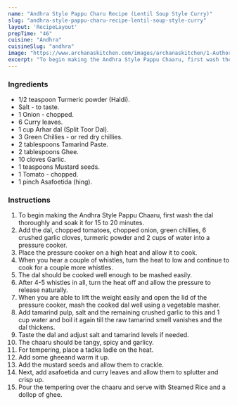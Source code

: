 ---
name: "Andhra Style Pappu Charu Recipe (Lentil Soup Style Curry)"
slug: "andhra-style-pappu-charu-recipe-lentil-soup-style-curry"
layout: 'RecipeLayout'
prepTime: "46"
cuisine: "Andhra"
cuisineSlug: "andhra"
image: "https://www.archanaskitchen.com/images/archanaskitchen/1-Author/Madhuri_Aggarwal/Pappu_Chaaru.jpg"
excerpt: "To begin making the Andhra Style Pappu Chaaru, first wash the dal thoroughly and soak it for 15 to 20 minutes"
---

### Ingredients

- 1/2 teaspoon Turmeric powder (Haldi).
- Salt - to taste.
- 1 Onion - chopped.
- 6 Curry leaves.
- 1 cup Arhar dal (Split Toor Dal).
- 3 Green Chillies - or red dry chillies.
- 2 tablespoons Tamarind Paste.
- 2 tablespoons Ghee.
- 10 cloves Garlic.
- 1 teaspoons Mustard seeds.
- 1 Tomato - chopped.
- 1 pinch Asafoetida (hing).

### Instructions

1. To begin making the Andhra Style Pappu Chaaru, first wash the dal thoroughly and soak it for 15 to 20 minutes.
1. Add the dal, chopped tomatoes, chopped onion, green chillies, 6 crushed garlic cloves, turmeric powder and 2 cups of water into a pressure cooker.
1. Place the pressure cooker on a high heat and allow it to cook.
1. When you hear a couple of whistles, turn the heat to low and continue to cook for a couple more whistles.
1. The dal should be cooked well enough to be mashed easily.
1. After 4-5 whistles in all, turn the heat off and allow the pressure to release naturally.
1. When you are able to lift the weight easily and open the lid of the pressure cooker, mash the cooked dal well using a vegetable masher.
1. Add tamarind pulp, salt and the remaining crushed garlic to this and 1 cup water and boil it again till the raw tamarind smell vanishes and the dal thickens.
1. Taste the dal and adjust salt and tamarind levels if needed.
1. The chaaru should be tangy, spicy and garlicy.
1. For tempering, place a tadka ladle on the heat.
1. Add some gheeand warm it up.
1. Add the mustard seeds and allow them to crackle.
1. Next, add asafoetida and curry leaves and allow them to splutter and crisp up.
1. Pour the tempering over the chaaru and serve with Steamed Rice and a dollop of ghee.
